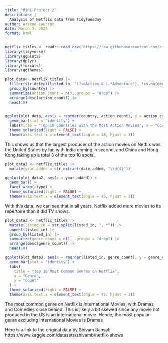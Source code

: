 ```yaml
---
title: "Mini-Project 2"
description: |
  Analysis of Netflix data from TidyTuesday
author: Arsene Laurent
date: March 5, 2025
format: html
---
```


```r
netflix_titles <- readr::read_csv('https://raw.githubusercontent.com/rfordatascience/tidytuesday/main/data/2021/2021-04-20/netflix_titles.csv')
library(tidyverse)
library(ggplot2)
library(dplyr)
library(forcats)
library(ggthemes)
```

```r
plot_data<- netflix_titles |>
  filter(str_detect(listed_in, "(?<=Action & ).*Adventure"), !is.na(country)) |>
  group_by(country) |>
  summarize(action_count = n(),.groups = "drop") |>
  arrange(desc(action_count)) |>
  head(10)
  
```

```r
ggplot(plot_data, aes(x = reorder(country, action_count), y = action_count, fill = action_count)) +
  geom_bar(stat = "identity") +
  labs(title = "Top 10 Countries with the Most Action Movies", x = "Country", y = "Number of Action Movies") +
  theme_solarized(light = FALSE) +
  theme(axis.text.x = element_text(angle = 45, hjust = 1))
```

This shows us that the largest producer of the action movies on Netflix was the United States by far, with India coming in second, and China and Hong Kong taking up a total 3 of the top 10 spots.

```r
plot_data2 <- netflix_titles |>
  mutate(year_added = str_extract(date_added, "\\d{4}"))

ggplot(plot_data2, aes(x = year_added)) +
  geom_bar() +
  facet_wrap(~type) +
  theme_solarized(light = FALSE) +
  theme(axis.text.x = element_text(angle = 45, hjust = 1))
```

With this data, we can see that in all years, Netflix added more movies to its repertoire than it did TV shows.

```r
plot_data3 <- netflix_titles |>
  mutate(listed_in = str_split(listed_in, ", *")) |>
  unnest(listed_in) |>
  group_by(listed_in) |>
  summarize(genre_count = n(), .groups = "drop") |>
  arrange(desc(genre_count)) |>
  head(10)

ggplot(plot_data3, aes(x = reorder(listed_in, genre_count), y = genre_count)) +
  geom_bar(stat = "identity") +
  labs(
    title = "Top 10 Most Common Genres on Netflix",
    x = "Genre",
    y = "Count"
  ) +
  theme_solarized(light = FALSE) +
  theme(axis.text.x = element_text(angle = 45, hjust = 1))
```

The most common genre on Netflix is International Movies, with Dramas and Comedies close behind. This is likely a bit skewed since any movie not produced in the US is an international movie. Hence, the most popular genre excluding International Movies is Dramas

Here is a link to the original data by Shivam Bansal: https://www.kaggle.com/datasets/shivamb/netflix-shows

